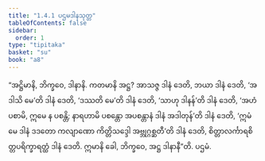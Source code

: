 ```yaml
---
title: "1.4.1 ပဌမဒါနသုတ္တ"
tableOfContents: false
sidebar:
  order: 1
type: "tipitaka"
basket: "su"
book: "a8"
---
```



<DynamicBreadcrumb />

<Division number="31" book="a8" e="ch" v="17" p="68">

<Paragraph number="322" book="a8">
“အဋ္ဌိမာနိ, ဘိက္ခဝေ, ဒါနာနိ. ကတမာနိ အဋ္ဌ? အာသဇ္ဇ ဒါနံ ဒေတိ, ဘယာ ဒါနံ ဒေတိ, ‘အဒါသိ မေ’တိ ဒါနံ ဒေတိ, ‘ဒဿတိ မေ’တိ ဒါနံ ဒေတိ, ‘သာဟု ဒါနန်’တိ ဒါနံ ဒေတိ, ‘အဟံ ပစာမိ, ဣမေ န ပစန္တိ; နာရဟာမိ ပစန္တော အပစန္တာနံ ဒါနံ အဒါတုန်’တိ ဒါနံ ဒေတိ, ‘ဣမံ မေ ဒါနံ ဒဒတော ကလျာဏော ကိတ္တိသဒ္ဒေါ အဗ္ဘုဂ္ဂစ္ဆတီ’တိ ဒါနံ ဒေတိ, စိတ္တာလင်္ကာရစိတ္တပရိက္ခာရတ္ထံ ဒါနံ ဒေတိ. ဣမာနိ ခေါ, ဘိက္ခဝေ, အဋ္ဌ ဒါနာနီ”တိ.

</Paragraph>
</Division>

<Paragraph number="323" type="center" book="a8">
ပဌမံ.
</Paragraph>